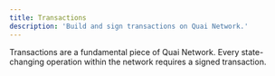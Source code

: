 ```yaml
---
title: Transactions
description: 'Build and sign transactions on Quai Network.'
---
```


Transactions are a fundamental piece of Quai Network. Every state-changing operation within the network requires a signed transaction.
